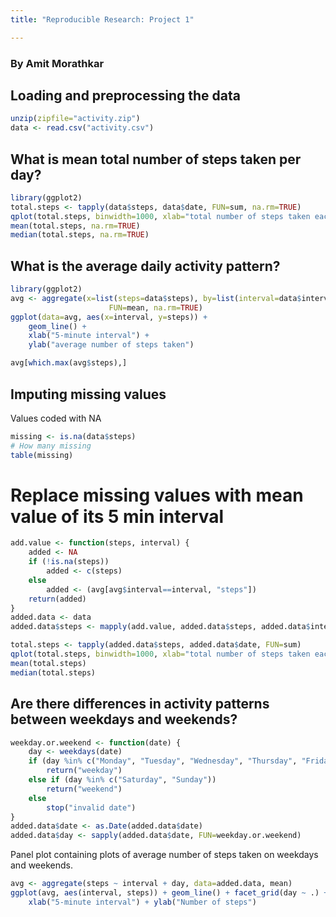 ```yaml
---
title: "Reproducible Research: Project 1"

---
```

### By Amit Morathkar


## Loading and preprocessing the data

```r
unzip(zipfile="activity.zip")
data <- read.csv("activity.csv")
```

## What is mean total number of steps taken per day?

```r
library(ggplot2)
total.steps <- tapply(data$steps, data$date, FUN=sum, na.rm=TRUE)
qplot(total.steps, binwidth=1000, xlab="total number of steps taken each day")
mean(total.steps, na.rm=TRUE)
median(total.steps, na.rm=TRUE)
```

## What is the average daily activity pattern?
```r
library(ggplot2)
avg <- aggregate(x=list(steps=data$steps), by=list(interval=data$interval),
                      FUN=mean, na.rm=TRUE)
ggplot(data=avg, aes(x=interval, y=steps)) +
    geom_line() +
    xlab("5-minute interval") +
    ylab("average number of steps taken")
```

```r
avg[which.max(avg$steps),]
```
## Imputing missing values
Values coded with NA
```r
missing <- is.na(data$steps)
# How many missing
table(missing)
```
# Replace missing values with mean value of its 5 min interval
```r
add.value <- function(steps, interval) {
    added <- NA
    if (!is.na(steps))
        added <- c(steps)
    else
        added <- (avg[avg$interval==interval, "steps"])
    return(added)
}
added.data <- data
added.data$steps <- mapply(add.value, added.data$steps, added.data$interval)
```
```r
total.steps <- tapply(added.data$steps, added.data$date, FUN=sum)
qplot(total.steps, binwidth=1000, xlab="total number of steps taken each day")
mean(total.steps)
median(total.steps)
```


## Are there differences in activity patterns between weekdays and weekends?
```r
weekday.or.weekend <- function(date) {
    day <- weekdays(date)
    if (day %in% c("Monday", "Tuesday", "Wednesday", "Thursday", "Friday"))
        return("weekday")
    else if (day %in% c("Saturday", "Sunday"))
        return("weekend")
    else
        stop("invalid date")
}
added.data$date <- as.Date(added.data$date)
added.data$day <- sapply(added.data$date, FUN=weekday.or.weekend)
```

Panel plot containing plots of average number of steps taken
on weekdays and weekends.
```r
avg <- aggregate(steps ~ interval + day, data=added.data, mean)
ggplot(avg, aes(interval, steps)) + geom_line() + facet_grid(day ~ .) +
    xlab("5-minute interval") + ylab("Number of steps")
```
